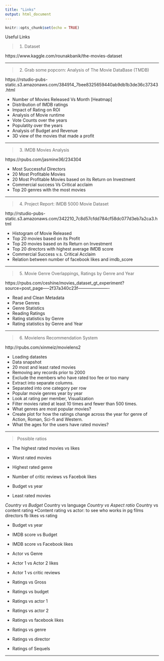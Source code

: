 ```yaml
---
title: "Links"
output: html_document
---
```


```r
knitr::opts_chunk$set(echo = TRUE)
```

Useful Links

> 1. Dataset

https://www.kaggle.com/rounakbanik/the-movies-dataset

-----

> 2. Grab some popcorn: Analysis of The Movie DataBase (TMDB)

https://rstudio-pubs-static.s3.amazonaws.com/384914_7bee8325659440ab9db1b3de36c37343.html

* Number of Movies Released Vs Month [Heatmap]
* Distribution of IMDB ratings
* Impact of Rating on ROI
* Analysis of Movie runtime
* Vote Counts over the years
* Populatity over the years
* Analysis of Budget and Revenue
* 3D view of the movies that made a profit

-----

> 3. IMDB Movies Analysis

https://rpubs.com/jasmine36/234304

* Most Successful Directors
* 20 Most Profitable Movies
* 20 Most Profitable Movies based on its Return on Investment
* Commercial success Vs Critical acclaim
* Top 20 genres with the most movies

-----

> 4. Project Report: IMDB 5000 Movie Dataset

http://rstudio-pubs-static.s3.amazonaws.com/342210_7c8d57cfdd784cf58dc077d3eb7a2ca3.html

* Histogram of Movie Released
* Top 20 movies based on its Profit
* Top 20 movies based on its Return on Investment
* Top 20 directors with highest average IMDB score
* Commercial Success v.s. Critical Acclaim
* Relation between number of facebook likes and imdb_score

-----

> 5. Movie Genre Overlappings, Ratings by Genre and Year

https://rpubs.com/ceshine/movies_dataset_gt_experiment?source=post_page-----2f37a340c23f----------------------

* Read and Clean Metadata
* Parse Genres
* Genre Statistics
* Reading Ratings
* Rating statistics by Genre
* Rating statistics by Genre and Year

-----

> 6. Movielens Recommendation System

http://rpubs.com/xinmeiz/movielens2

 * Loading datastes
 * Data snapshot
 * 20 most and least rated movies
 * Removing any records prior to 2000
 * Exclude the members who have rated too fee or too many
 * Extract into separate columns.
 * Separated into one category per row
 * Popular movie genres year by year
 * Look at rating per member, Visualization
 * Filter movies rated at least 10 times and fewer than 500 times.
 * What genres are most popular movies?
 * Create plot for how the ratings change across the year for genre of Action, Roman, Sci-fi and Western.
 * What the ages for the users have rated movies?

-----

> Possible ratios

 * The highest rated movies vs likes 
 * Worst rated movies
 * Highest rated genre
 
 * Number of critic reviews vs Facebok likes
 * Budget vs year
 * Least rated movies
 
 *Country vs Budget
 *Country vs language
 *Country vs Aspect ratio
 *Country vs content rating
 *Content rating vs actor: to see who works in pg films
  directors fb likes vs rating
 
 * Budget vs year
 * IMDB score vs Budget
 * IMDB score vs Facebook likes 
 
 * Actor vs Genre
 * Actor 1 vs Actor 2 likes
 * Actor 1 vs critic reviews

 * Ratings vs Gross
 * Ratings vs budget
 * Ratings vs actor 1
 * Ratings vs actor 2
 * Ratings vs facebook likes 
 * Ratings vs genre 
 * Ratings vs director
 * Ratings of Sequels

 

 
-----